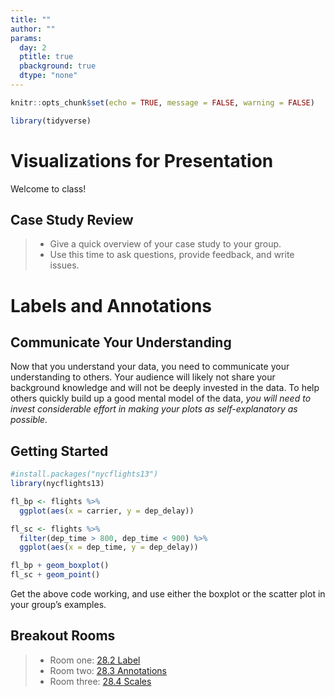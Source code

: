 ```yaml
---
title: ""
author: ""
params:
  day: 2
  ptitle: true
  pbackground: true
  dtype: "none"
---
```


```r
knitr::opts_chunk$set(echo = TRUE, message = FALSE, warning = FALSE)

library(tidyverse)
```

# Visualizations for Presentation {data-background=#f7d754}

Welcome to class!

## Case Study Review

>- Give a quick overview of your case study to your group.
>- Use this time to ask questions, provide feedback, and write issues.

# Labels and Annotations {data-background=#f7d754}

## Communicate Your Understanding

Now that you understand your data, you need to communicate your understanding to others. Your audience will likely not share your background knowledge and will not be deeply invested in the data. To help others quickly build up a good mental model of the data, *you will need to invest considerable effort in making your plots as self-explanatory as possible.*

## Getting Started

```r
#install.packages("nycflights13")
library(nycflights13)

fl_bp <- flights %>%
  ggplot(aes(x = carrier, y = dep_delay))

fl_sc <- flights %>%
  filter(dep_time > 800, dep_time < 900) %>%
  ggplot(aes(x = dep_time, y = dep_delay))

fl_bp + geom_boxplot()
fl_sc + geom_point()
```

Get the above code working, and use either the boxplot or the scatter plot in your group's examples.

## Breakout Rooms

>- Room one: [28.2 Label](https://r4ds.had.co.nz/graphics-for-communication.html#label)
>- Room two: [28.3 Annotations](https://r4ds.had.co.nz/graphics-for-communication.html#annotations)
>- Room three: [28.4 Scales](https://r4ds.had.co.nz/graphics-for-communication.html#scales)


<!-------------

## Labels {data-background=#f7d754}

>- `title`
>- `subtitle`
>- `caption`
>- `x`
>- `y`
>- legends

## Annotations {data-background=#f7d754}

## Scales {data-background=#f7d754}





## Labelling the outside

Complete the following - **Create clean labels for the x and y axes and zoom in on the y-axis from 50 to 100 minutes. Also have breaks every 15 minutes**
   
> - labelling - Axes, Titles, and Legends
> - xy Scales - `scale_x_`, `scale_y`, `coord_` - Setting breaks and changing labels *or* Transforming scale

```r
# be careful with limits in scale_
fl_bp + geom_boxplot() + scale_y_continuous(limits = c(-50, 100))
fl_bp + geom_boxplot() + coord_cartesian(ylim = c(-50, 100))

```


## Labelling the inside

Complete the following - 

> 1. Color the points of `fl_sc` by `origin` using the brewer scale. 
> 2. Color the points of `fl_sc` by `arr_delay`**

> - color & fill scales   
>     - `scale_color_`
>     - `scale_fill_`
>     - `scale_gradient_`

```r
fl_sc + geom_point(aes(color = origin), size = 3) +
  scale_color_brewer(type = "qual") + theme_bw()

fl_sc + geom_point(aes(color = arr_delay), size = 3) +
  scale_color_continuous()  + theme_bw()

```





## Changing the feel

Complete the following - **Use a `theme_()` to create a different look for your graphic and change the orientiation of the x-axis test to 35 degrees**

> * Themes (check out `library(ggthemes)`)
> * `ggsave()`

```r
library(ggthemes)

fl_bp + 
  geom_boxplot() + 
  coord_cartesian(ylim = c(-50, 100)) +
  ggthemes::theme_fivethirtyeight() +
    theme(axis.text.x = element_text(angle = 35))

```


## Scales

Each of the aesthetics has a paired scale function - x, y, size, color, fill, linetype, shape, alpha.  All of the scales start with `scale_` and then the respective aesthetic. All the aesthetic scales have an `_continuous`, `_discrete`, and `_manual`.  

> - `scale_x_` & `scale_y_` are the two scales I most often use
> - `scale_fill_` & `scale_color_` are the next most often used.
>     - manual()
>     - gradientn()

## Labelling Elements inside the graphic

The `library(ggrepel)` package is a must for our work. `library(directlabels)` can also be helpful. 
Here is the [book's graphic](http://r4ds.had.co.nz/communicate-plots_files/figure-html/unnamed-chunk-9-1.png). 

> - What are some concerns you have with this graphic?

## Code and graphic (scales)

Here is the [book's graphic](http://r4ds.had.co.nz/communicate-plots_files/figure-html/unnamed-chunk-9-1.png).  
Use the [code from 28.3](http://r4ds.had.co.nz/graphics-for-communication.html) and update their graphic to match mine.


```r
# library(ggrepel)
# library(viridis)
# 
# best_in_class <- mpg %>% 
#   group_by(class) %>% 
#   filter(row_number(desc(hwy)) == 1)
# 
# ggplot(mpg, aes(displ, hwy)) +
#   geom_point(aes(colour = class), size = 3) +
#   geom_point(size = 1.5, data = best_in_class, color = "white") +
#   geom_text_repel(aes(label = model, colour = class), 
#                   data = best_in_class, show.legend = FALSE, 
#                   nudge_x = -1, nudge_y = -2) +
#   theme_bw() + 
#   theme(panel.grid.minor = element_blank()) +
#   scale_color_viridis(discrete = TRUE) + 
#   labs(x = "Engine displacement", y = "Miles per gallon (highway)", 
#        color = "Vehicle type")
```

## My Code Solution

```r
# library(ggrepel)
# library(viridis)
# 
# best_in_class <- mpg %>% 
#   group_by(class) %>% 
#   filter(row_number(desc(hwy)) == 1)
# 
# ggplot(mpg, aes(displ, hwy)) +
#   geom_point(aes(colour = class), size = 3) +
#   geom_point(size = 1.5, data = best_in_class, color = "white") +
#   geom_text_repel(aes(label = model, colour = class), 
#                   data = best_in_class, show.legend = FALSE, 
#                   nudge_x = -1, nudge_y = -2) +
#   theme_bw() + theme(panel.grid.minor = element_blank()) +
#   scale_color_viridis(discrete = TRUE) + 
#   labs(x = "Engine displacement", y = "Miles per gallon (highway)", 
#        color = "Vehicle type")
```




# Displaying multiple distributions {data-background=#e8d725}

## Clarity vs. Complication

Data can get complicated very fast. How do we provide depth of variability understanding without overwhelming the visualization user?

> * [violin plots (`geom_violin()`)](http://eamoncaddigan.net/dataviz/r/psych/2015/09/26/violin-plots/)
> * [beeswarm plots (`ggbeeswarm::geom_quasirandom()`)](https://github.com/eclarke/ggbeeswarm)
> * [letter-value boxplots `lvplot::geom_lv()`](https://github.com/hadley/lvplot). [Here](https://mgimond.github.io/ES218/Week08b.html) is a description.

Another package that makes flipping the axes easier in ggplot -- [rotating axes (`ggstance`)](https://github.com/lionel-/ggstance)

> * [link to last presentation](day_5.html#/displaying-distributions-of-multiple-groups-for-decision-making)

## Clarity vs. Complication (2)

> - What do we know after looking at this plot?
> **How do we provide depth of variability understanding without overwhelming the visualization user?**


```r
# library(nycflights13)
# library(tidyverse)
# library(magrittr)
# library(forcats)
# 
# flights %>% 
#   group_by(carrier) %>% 
#   summarise(dep_delay = mean(dep_delay, na.rm = TRUE)) %>%
#   ggplot(aes(x = fct_reorder(carrier, dep_delay), y = dep_delay)) +
#   geom_col() +
#   labs(x = "Airline Carrier Short Name", y = "Average Departure Delay", title = "Typical Delay of Flights by Airport") + theme_bw()

```



Remember, data can get complicated very fast. 


```r
pacman::p_load(ggbeeswarm, lvplot)

```


## Distribution background

* [violin plots](http://eamoncaddigan.net/dataviz/r/psych/2015/09/26/violin-plots/)
* [beeswarm plots](https://github.com/eclarke/ggbeeswarm)
* [letter-value box-plots](https://github.com/hadley/lvplot)
* Another package that makes flipping the axes easier in ggplot -- [rotating axes](https://github.com/lionel-/ggstance)


## Histograms (1)

What don't we like about this plot?

```r
# plot code for histograms

flights %>% 
    ggplot(aes(x = dep_delay)) +
    facet_wrap(~carrier) +
    geom_histogram(bins = 150, color = "white") +
    coord_cartesian(xlim = c(-50, 250)) +
    theme_bw()

```


## Histograms (2)

* What changed in this histogram?
* What don't we like about this plot?

```r
# plot code for histograms

flights %>% 
    ggplot(aes(x = dep_delay)) +
    facet_wrap(~carrier, scales = "free_y") +
    geom_histogram(bins = 150, color = "white") +
    coord_cartesian(xlim = c(-50, 250)) +
    theme_bw()

```

## Boxplots

* What don't we like about this plot?
* How hard is it to explain?

```r

gg_base <- flights %>%
  ggplot(aes(x = carrier, y = dep_delay)) +
    coord_cartesian(ylim = c(-50, 250)) +
    theme_bw()
# Now add varied distribution geoms

gg_base + geom_boxplot() 
```

## Violin plots

* What don't we like about this plot?
* How hard is it to explain?

```r

# Now add varied distribution geoms
gg_base + geom_violin()

```

## Beeswarm plots (1)

* What don't we like about this plot?
* How hard is it to explain?

```r
# Now add varied distribution geoms
library(ggbeeswarm)
gg_base + geom_quasirandom(alpha = .6, size = .75)

```

## Beeswarm plots (1)

* What don't we like about this plot?
* How hard is it to explain?

```r
# Now add varied distribution geoms
library(ggbeeswarm)
gg_base + geom_quasirandom(alpha = .6, size = .75) + 
  coord_cartesian(ylim = c(-50, 500)) 

```

## Letter-Value boxplots (1)

* What don't we like about this plot?
* How hard is it to explain?

```r
# Now add varied distribution geoms
library(lvplot)
gg_base + geom_lv(aes(fill = ..LV..)) + scale_fill_lv()

```

## Letter-Value boxplots (2)

* What don't we like about this plot?
* How hard is it to explain?

```r
# Now add varied distribution geoms
library(lvplot)
gg_base + geom_lv(aes(fill = ..LV..)) + 
  scale_fill_lv() + 
  coord_cartesian(ylim = c(-50, 500)) 

```

## Letter-Value boxplots (3)

* What don't we like about this plot?
* How hard is it to explain?

```r
# Now add varied distribution geoms
library(lvplot)
gg_base + geom_lv(aes(fill = ..LV..)) + 
  scale_fill_lv() + 
  coord_cartesian(ylim = c(-50, 1500)) 

```


-------------->